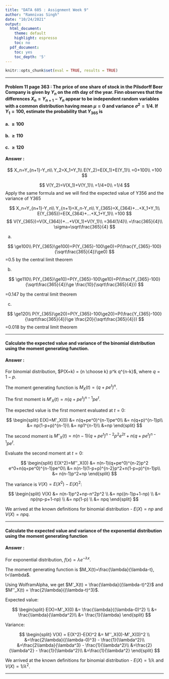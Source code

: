 ---
title: "DATA 605 : Assignment Week 9"
author: "Ramnivas Singh"
date: "10/24/2021"
output:
  html_document:
    theme: default
    highlight: espresso
    toc: no
  pdf_document:
    toc: yes
    toc_depth: '5'
---

```{r setup, include=FALSE}
knitr::opts_chunk$set(eval = TRUE, results = TRUE)
```
--------------------------------------------------------------------------------

#### Problem 11 page 363 : The price of one share of stock in the Pilsdorff Beer Company is given by $Y_n$ on the $n$th day of the year. Finn observes that the differences $X_n = Y_{n+1} - Y_n$ appear to be independent random variables with a common distribution having mean $\mu = 0$ and variance $\sigma^2 = 1/4$. If $Y_1 = 100$, estimate the probability that $Y_{365}$ is

#### a. $\ge 100$
#### b. $\ge 110$
#### c. $\ge 120$

#### Answer :
$$
X_n=Y_{n+1}-Y_n\\
Y_2=X_1+Y_1\\
E(Y_2)=E(X_1)+E(Y_1)\\
=0+100\\
=100
$$

$$
V(Y_2)=V(X_1)+V(Y_1)\\
=1/4+0\\
=1/4
$$
Apply the same formula and we will find the expected value of Y356 and the variance of Y365

$$
X_n=Y_{n+1}-Y_n\\
Y_{n+1}=X_n-Y_n\\
Y_{365}=X_{364}+...+X_1+Y_1\\
E(Y_{365})=E(X_{364}+...+X_1+Y_1)\\
=100
$$
$$
V(Y_{365})=V(X_{364})+...+V(X_1)+V(Y_1)\\
=364(1/4)\\
=\frac{365}{4}\\
\sigma=\sqrt\frac{365}{4} 
$$

a) 

$$
\ge100\\
P(Y_{365}\ge100)=P(Y_{365}-100\ge0)=P(\frac{Y_{365}-100}{\sqrt\frac{365}{4}}\ge0)
$$
=0.5 by the central limit theorem

b) 

$$
\ge110\\
P(Y_{365}\ge10)=P(Y_{365}-100\ge10)=P(\frac{Y_{365}-100}{\sqrt\frac{365}{4}}\ge \frac{10}{\sqrt\frac{365}{4}})
$$

=0.147 by the central limit theorem 

c) 

$$
\ge120\\
P(Y_{365}\ge20)=P(Y_{365}-100\ge20)=P(\frac{Y_{365}-100}{\sqrt\frac{365}{4}}\ge \frac{20}{\sqrt\frac{365}{4}})
$$
=0.018 by the central limit theorem 

***

#### Calculate the expected value and variance of the binomial distribution using the moment generating function.

#### Answer :
For binomial distribution, $P(X=k) = {n \choose k} p^k q^{n-k}$, where $q=1-p$.

The moment generating function is $M_X(t)=(q+pe^t)^n$.

The first moment is $M'_X(t) = n(q+pe^t)^{n-1}pe^t$.

The expected value is the first moment evaluated at $t=0$:

$$
\begin{split}
E(X)=M'_X(0) &= n(q+pe^0)^{n-1}pe^0\\
&= n(q+p)^{n-1}p\\
&= np(1-p+p)^{n-1}\\
&= np1^{n-1}\\
&=np
\end{split}
$$

The second moment is $M''_X(t) = n(n-1)(q+pe^t)^{n-2}p^2 e^{2t}+n(q+pe^t)^{n-1}pe^t$.

Evaluate the second moment at $t=0$:

$$
\begin{split}
E(X^2)=M''_X(0) &= n(n-1)(q+pe^0)^{n-2}p^2 e^0+n(q+pe^0)^{n-1}pe^0\\
&= n(n-1)(1-p+p)^{n-2}p^2+n(1-p+p)^{n-1}p\\
&= n(n-1)p^2+np
\end{split}
$$

The variance is $V(X)=E(X^2)-E(X)^2$:

$$
\begin{split}
V(X) &= n(n-1)p^2+np-n^2p^2 \\
&= np((n-1)p+1-np) \\
&= np(np-p+1-np) \\
&= np(1-p) \\
&= npq
\end{split}
$$

We arrived at the known definitions for binomial distribution - $E(X)=np$ and $V(X)=npq$.

***

#### Calculate the expected value and variance of the exponential distribution using the moment generating function 

#### Answer :
For exponential distribution, $f(x)=\lambda e^{-\lambda x}$.

The moment generating function is $M_X(t)=\frac{\lambda}{\lambda-t}, t<\lambda$.

Using WolframAlpha, we get $M'_X(t) = \frac{\lambda}{(\lambda-t)^2}$ and $M''_X(t) = \frac{2\lambda}{(\lambda-t)^3}$.

Expected value:

$$
\begin{split}
E(X)=M'_X(0) &= \frac{\lambda}{(\lambda-0)^2} \\
&= \frac{\lambda}{\lambda^2}\\
&= \frac{1}{\lambda}
\end{split}
$$

Variance:

$$
\begin{split}
V(X) = E(X^2)-E(X)^2 &= M''_X(0)-M'_X(0)^2 \\
&=\frac{2\lambda}{(\lambda-0)^3} - \frac{1}{\lambda^2}\\
&=\frac{2\lambda}{\lambda^3} - \frac{1}{\lambda^2}\\
&=\frac{2}{\lambda^2} - \frac{1}{\lambda^2}\\
&=\frac{1}{\lambda^2}
\end{split}
$$

We arrived at the known definitions for binomial distribution - $E(X)=1/\lambda$ and $V(X)=1/\lambda^2$.

***

